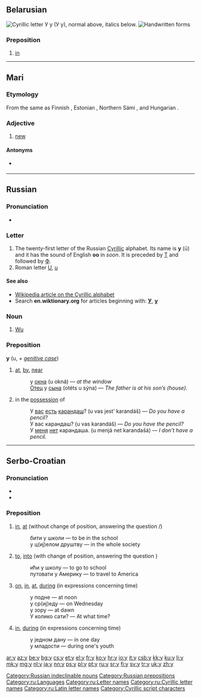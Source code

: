 {{Cyrillic character info|hex=443|name=CYRILLIC SMALL LETTER U}}
{{also|y|ყ|Appendix:Variations of "y"}}
==Belarusian==
[[File:Cyrillic U.png|thumb|right|Cyrillic letter '''У у'''<br/>
(''У у''), normal above, italics below.]]
[[File:21-Russian alphabet-У у.svg|thumb|Handwritten forms]]

===Preposition===
{{head|be|preposition|sc=Cyrl|tr=u}}

# [[in]]

----

==Mari==

===Etymology===
From the same {{etyl|fiu-pro|chm}} {{recons|wuδe|lang=fiu-pro}} as Finnish {{term|uusi}}, Estonian {{term|uus}}, Northern Sámi {{term|ođđa}}, and Hungarian {{term|új}}.

===Adjective===
{{head|chm|adjective|tr=u|sc=Cyrl}}

# [[new]]

====Antonyms====
* {{qualifier|new}} {{l|chm|тошто|sc=Cyrl}}

----

==Russian==

===Pronunciation===
* {{IPA|[u]|lang=ru}}

===Letter===
{{head|ru|letter|lower case||upper case|У}}

# The twenty-first letter of the Russian [[Cyrillic]] alphabet. Its name is '''у''' (ū) and it has the sound of English '''oo''' in ''soon''. It is preceded by [[т|Т]] and followed by [[ф|Ф]].
# Roman letter [[U]], [[u]]

====See also====
* [[w:Cyrillic alphabet|Wikipedia article on the Cyrillic alphabet]]
* Search '''en.wiktionary.org''' for articles beginning with: '''[http://en.wiktionary.org/w/index.php?title=Special%3AAllpages&from=%D0%A3&namespace=0 У]''', '''[http://en.wiktionary.org/w/index.php?title=Special%3AAllpages&from=%D1%83&namespace=0 у]'''

===Noun===
{{wikipedia|lang=ru|у (китайский язык)}}
{{ru-noun|tr=u|g=m}} {{indeclinable}}

# [[Wu]] {{qualifier|language}}

===Preposition===
'''у''' (u, ''+ [[genitive case]]'')

# [[at]], [[by]], [[near]]
#: у [[окно|окна]] (u okná) — ''at the window''
#: [[отец|Отец]] у [[сын|сына]] (otéts u sýna) — ''The father is at his son’s (house).''
# in the [[possession]] of
#: У [[вы|вас]] [[есть]] [[карандаш]]? (u vas jest’ karandáš) — ''Do you have a pencil?''
#: У вас карандаш? (u vas karandáš) — ''Do you have the pencil?''
#: У [[я|меня]] [[нет]] карандаша. (u menjá net karandašá) — ''I don’t have a pencil.''

[[Category:Russian indeclinable nouns]]
[[Category:Russian prepositions]]
[[Category:ru:Languages]]
[[Category:ru:Letter names]]
[[Category:ru:Cyrillic letter names]]
[[Category:ru:Latin letter names]]

----

==Serbo-Croatian==

===Pronunciation===
* {{IPA|/u/|lang=sh}}
* {{audio|Sr-u.ogg|audio}}

===Preposition===
{{sh-preposition|c|u}}

# {{qualifier|with locative}} [[in]], [[at]] (without change of position, answering the question {{term|sc=Cyrl|гдје|гдје̏|lang=sh}}/{{term|sc=Cyrl|где|где̏|lang=sh}})
#: бити у школи — to be in the school
#: у ц(иј)елом друштву — in the whole society
# {{qualifier|with accusative}} [[to]], [[into]] (with change of position, answering the question {{term|sc=Cyrl|куда|ку̀да|lang=sh}})
#: ићи у школу — to go to school
#: путовати у Америку — to travel to America
# {{qualifier|with accusative}} [[on]], [[in]], [[at]], [[during]] (in expressions concerning time)
#: у подне — at noon
#: у ср(иј)еду — on Wednesday
#: у зору — at dawn
#: У колико сати? — At what time?
# {{qualifier|with locative}} [[in]], [[during]] (in expressions concerning time)
#: у једном дану — in one day
#: у младости — during one's youth

[[Category:Cyrillic script characters]]

[[ar:у]]
[[az:у]]
[[be:у]]
[[bg:у]]
[[cs:у]]
[[et:у]]
[[el:у]]
[[fr:у]]
[[ko:у]]
[[hr:у]]
[[io:у]]
[[it:у]]
[[csb:у]]
[[kk:у]]
[[ku:у]]
[[li:у]]
[[mk:у]]
[[mg:у]]
[[nl:у]]
[[ja:у]]
[[nn:у]]
[[ps:у]]
[[pl:у]]
[[pt:у]]
[[ru:у]]
[[sr:у]]
[[fi:у]]
[[sv:у]]
[[tr:у]]
[[uk:у]]
[[zh:у]]